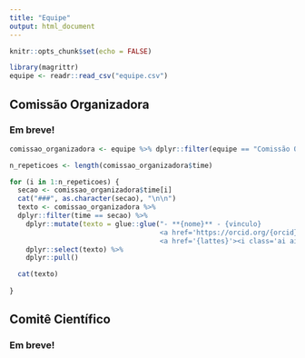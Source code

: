 ```yaml
---
title: "Equipe"
output: html_document
---
```


```r
knitr::opts_chunk$set(echo = FALSE)
```

<link rel="stylesheet" href="https://cdn.jsdelivr.net/gh/jpswalsh/academicons@1/css/academicons.min.css">

```r
library(magrittr)
equipe <- readr::read_csv("equipe.csv")
```

## Comissão Organizadora

### Em breve!


```r
comissao_organizadora <- equipe %>% dplyr::filter(equipe == "Comissão Organizadora")

n_repeticoes <- length(comissao_organizadora$time) 
```


```r
for (i in 1:n_repeticoes) {
  secao <- comissao_organizadora$time[i]
  cat("###", as.character(secao), "\n\n")
  texto <- comissao_organizadora %>% 
  dplyr::filter(time == secao) %>% 
    dplyr::mutate(texto = glue::glue("- **{nome}** - {vinculo}
                                     <a href='https://orcid.org/{orcid}'><i class='fab fa-orcid'></i></a>
                                     <a href='{lattes}'><i class='ai ai-lattes'></i></a>")) %>% 
    dplyr::select(texto) %>% 
    dplyr::pull()

  cat(texto)
  
}
```


## Comitê Científico

### Em breve!

